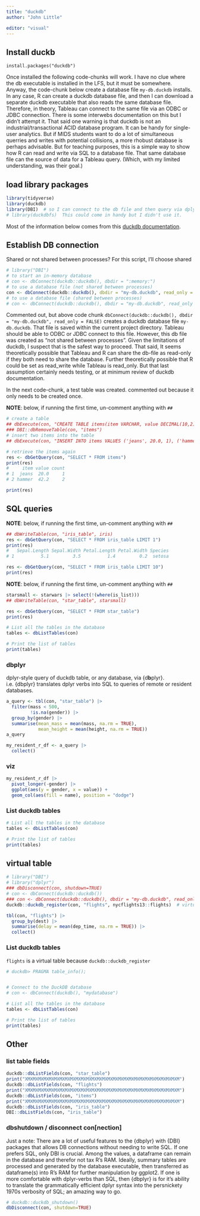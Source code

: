 ```yaml
---
title: "duckdb"
author: "John Little"

editor: "visual"
---
```


## Install duckb

`install.packages("duckdb")`

Once installed the following code-chunks will work. I have no clue where the db executable is installed in the LFS, but it must be somewhere. Anyway, the code-chunk below create a database file `my-db.duckdb` installs. In any case, R can create a duckdb database file, and then I can download a separate duckdb executable that also reads the same database file. Therefore, in theory, Tableau can connect to the same file via an ODBC or JDBC connection. There is some interwebs documentation on this but I didn't attempt it. That said one warning is that duckdb is not an industrial/transactional ACID database program. It can be handy for single-user analytics. But if MIDS students want to do a lot of simultaneous querries and writes with potential collisions, a more rhobust database is perhaps advisable. But for teaching purposes, this is a simple way to show how R can read and write via SQL to a database file. That same database file can the source of data for a Tableau query. (Which, with my limited understanding, was their goal.)

## load library packages

```r
library(tidyverse)
library(duckdb)
library(DBI)  # so I can connect to the db file and then query via dplyr verbs
# library(duckdbfs)  This could come in handy but I didn't use it.

```

Most of the information below comes from this [duckdb documentation](https://duckdb.org/docs/archive/0.8.1/api/r).

## Establish DB connection

Shared or not shared between processes? For this script, I'll choose shared

```r
# library("DBI")
# to start an in-memory database
# con <- dbConnect(duckdb::duckdb(), dbdir = ":memory:")
# to use a database file (not shared between processes)
con <- dbConnect(duckdb::duckdb(), dbdir = "my-db.duckdb", read_only = FALSE)
# to use a database file (shared between processes)
# con <- dbConnect(duckdb::duckdb(), dbdir = "my-db.duckdb", read_only = TRUE)
```

Commented out, but above code chunk `dbConnect(duckdb::duckdb(), dbdir = "my-db.duckdb", read_only = FALSE)` creates a duckdb database file `my-db.duckdb`. That file is saved within the current project directory. Tableau should be able to ODBC or JDBC connect to this file. However, this db file was created as "not shared between processes". Given the limitations of duckdb, I suspect that is the safest way to proceed. That said, It seems theoretically possible that Tableau and R can share the db-file as read-only if they both need to share the database. Further theoretically possible that R could be set as read_write while Tableau is read_only. But that last assumption certainly needs testing, or at minimum review of duckdb documentation.

In the next code-chunk, a test table was created. commented out because it only needs to be created once.

**NOTE**: below, if running the first time, un-comment anything with `##`

```r
# create a table
## dbExecute(con, "CREATE TABLE items(item VARCHAR, value DECIMAL(10,2), count INTEGER)")
### DBI::dbRemoveTable(con, "items")
# insert two items into the table
## dbExecute(con, "INSERT INTO items VALUES ('jeans', 20.0, 1), ('hammer', 42.2, 2)")

# retrieve the items again
res <- dbGetQuery(con, "SELECT * FROM items")
print(res)
#     item value count
# 1  jeans  20.0     1
# 2 hammer  42.2     2
```

```r
print(res)
```

## SQL queries

**NOTE**: below, if running the first time, un-comment anything with `##`

```r
## dbWriteTable(con, "iris_table", iris)
res <- dbGetQuery(con, "SELECT * FROM iris_table LIMIT 1")
print(res)
#   Sepal.Length Sepal.Width Petal.Length Petal.Width Species
# 1          5.1         3.5          1.4         0.2  setosa
```

```r

res <- dbGetQuery(con, "SELECT * FROM iris_table LIMIT 10")
print(res)
```

**NOTE**: below, if running the first time, un-comment anything with `##`

```r
starsmall <- starwars |> select(!(where(is_list)))
## dbWriteTable(con, "star_table", starsmall)
```

```r
res <- dbGetQuery(con, "SELECT * FROM star_table")
print(res)
```

```r
# List all the tables in the database
tables <- dbListTables(con)

# Print the list of tables
print(tables)
```

### dbplyr

dplyr-style query of duckdb table, or any database, via {d**b**plyr}. i.e. {dbplyr} translates dplyr verbs into SQL to queries of remote or resident databases.

```r
a_query <- tbl(con, "star_table") |>
  filter(mass < 500,
         !is.na(gender)) |> 
  group_by(gender) |>
  summarise(mean_mass = mean(mass, na.rm = TRUE), 
            mean_height = mean(height, na.rm = TRUE)) 
a_query

my_resident_r_df <- a_query |>
  collect()
```

### viz

```r
my_resident_r_df |>
  pivot_longer(-gender) |> 
  ggplot(aes(y = gender, x = value)) +
  geom_col(aes(fill = name), position = "dodge")
```

### List duckdb tables

```r
# List all the tables in the database
tables <- dbListTables(con)

# Print the list of tables
print(tables)
```

## virtual table

```r
# library("DBI")
# library("dplyr")
### dbDisconnect(con, shutdown=TRUE)
# con <- dbConnect(duckdb::duckdb())
### con <- dbConnect(duckdb::duckdb(), dbdir = "my-db.duckdb", read_only = FALSE)
duckdb::duckdb_register(con, "flights", nycflights13::flights)  # virtual table, no data is copied

tbl(con, "flights") |>
  group_by(dest) |>
  summarise(delay = mean(dep_time, na.rm = TRUE)) |>
  collect()

```

### List duckdb tables

`flights` is a virtual table because `duckdb::duckdb_register`

```r
# duckdb> PRAGMA table_info();


# Connect to the DuckDB database
# con <- dbConnect(duckdb(), "mydatabase")

# List all the tables in the database
tables <- dbListTables(con)

# Print the list of tables
print(tables)
```

## Other

### list table fields

```r
duckdb::dbListFields(con, "star_table")
print("XMXMXMXMXMXMXMXMXMXMXMXMXMXMXMXMXMXMXMXMXMXMXMXMXMXMXMXMXM")
duckdb::dbListFields(con, "flights")
print("XMXMXMXMXMXMXMXMXMXMXMXMXMXMXMXMXMXMXMXMXMXMXMXMXMXMXMXMXM")
duckdb::dbListFields(con, "items")
print("XMXMXMXMXMXMXMXMXMXMXMXMXMXMXMXMXMXMXMXMXMXMXMXMXMXMXMXMXM")
duckdb::dbListFields(con, "iris_table")
DBI::dbListFields(con, "iris_table")
```

### dbshutdown / disconnect con\[nection\]

Just a note: There are a lot of useful features to the {dbplyr} with {DBI} packages that allows DB connections without needing to write SQL. If one prefers SQL, only DBI is crucial. Among the values, a dataframe can remain in the database and therefor not tax R's RAM. Ideally, summary tables are processed and generated by the database executable, then transferred as dataframe(s) into R's RAM for further manipulation by ggplot2. If one is more comfortable with dplyr-verbs than SQL, then {dbplyr} is for it's ability to translate the grammatically efficient dplyr syntax into the persnickety 1970s verbosity of SQL; an amazing way to go.

```r
# duckdb::duckdb_shutdown()
dbDisconnect(con, shutdown=TRUE)
```
